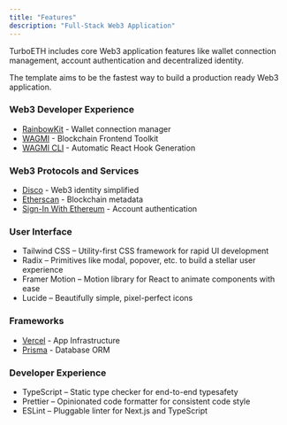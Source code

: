 ```yaml
---
title: "Features"
description: "Full-Stack Web3 Application"
---
```


TurboETH includes core Web3 application features like wallet connection management, account authentication and decentralized identity.

The template aims to be the fastest way to build a production ready Web3 application.

### Web3 Developer Experience
- [RainbowKit](https://www.rainbowkit.com/) - Wallet connection manager
- [WAGMI](https://wagmi.sh/) - Blockchain Frontend Toolkit
- [WAGMI CLI](https://wagmi.sh/cli/getting-started) - Automatic React Hook Generation

### Web3 Protocols and Services
- [Disco](https://docs.disco.xyz/) - Web3 identity simplified 
- [Etherscan](https://docs.etherscan.io) - Blockchain metadata 
- [Sign-In With Ethereum](https://login.xyz/) - Account authentication

### User Interface
- Tailwind CSS – Utility-first CSS framework for rapid UI development
- Radix – Primitives like modal, popover, etc. to build a stellar user experience
- Framer Motion – Motion library for React to animate components with ease
- Lucide – Beautifully simple, pixel-perfect icons

### Frameworks
- [Vercel](https://vercel.com/) - App Infrastructure
- [Prisma](https://www.prisma.io/) - Database ORM 

### Developer Experience
- TypeScript – Static type checker for end-to-end typesafety
- Prettier – Opinionated code formatter for consistent code style
- ESLint – Pluggable linter for Next.js and TypeScript

